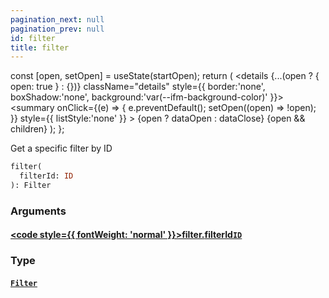 ```yaml
---
pagination_next: null
pagination_prev: null
id: filter
title: filter
---
```









  const [open, setOpen] = useState(startOpen);
  return (
    <details {...(open ? { open: true } : {})} className="details" style={{ border:'none', boxShadow:'none', background:'var(--ifm-background-color)' }}>
      <summary
        onClick={(e) => {
          e.preventDefault();
          setOpen((open) => !open);
        }}
        style={{ listStyle:'none' }}
      >
      {open ? dataOpen : dataClose}
      </summary>
      {open && children}
    </details>
  );
};








Get a specific filter by ID


```graphql
filter(
  filterId: ID
): Filter
```




### Arguments

#### [<code style={{ fontWeight: 'normal' }}>filter.<b>filterId</b></code>](#)<Bullet />[`ID`](/schema/types/scalars/id.mdx) <Badge class="badge badge--secondary" text="scalar"/> 



### Type

#### [`Filter`](/schema/types/objects/filter.mdx) <Badge class="badge badge--secondary" text="object"/> 







